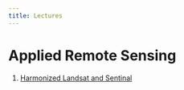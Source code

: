 ```yaml
---
title: Lectures
---
```


# Applied Remote Sensing

1. [Harmonized Landsat and Sentinal](https://ryan3lima.github.io/AppliedRemoteSensingNAU/Lectures/HLS_Harmonized_landsat_and_Sentinal.html#/title-slide) 

